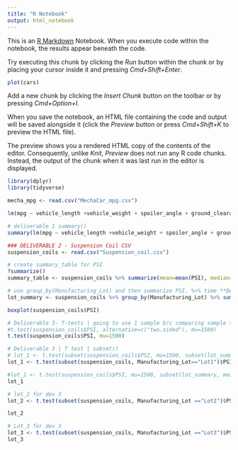 ```yaml
---
title: "R Notebook"
output: html_notebook
---
```


This is an [R Markdown](http://rmarkdown.rstudio.com) Notebook. When you execute code within the notebook, the results appear beneath the code. 

Try executing this chunk by clicking the *Run* button within the chunk or by placing your cursor inside it and pressing *Cmd+Shift+Enter*. 

```r
plot(cars)
```

Add a new chunk by clicking the *Insert Chunk* button on the toolbar or by pressing *Cmd+Option+I*.

When you save the notebook, an HTML file containing the code and output will be saved alongside it (click the *Preview* button or press *Cmd+Shift+K* to preview the HTML file). 

The preview shows you a rendered HTML copy of the contents of the editor. Consequently, unlike *Knit*, *Preview* does not run any R code chunks. Instead, the output of the chunk when it was last run in the editor is displayed.

```r
library(dplyr)
library(tidyverse)

mecha_mpg <- read.csv("MechaCar_mpg.csv")
```

```r
lm(mpg ~ vehicle_length +vehicle_weight + spoiler_angle + ground_clearance + AWD, data = mecha_mpg)
```

```r
# deliverable 1 summary()
summary(lm(mpg ~ vehicle_length +vehicle_weight + spoiler_angle + ground_clearance + AWD, data = mecha_mpg))
```

```r
### DELIVERABLE 2 - Suspension Coil CSV
suspension_coils <- read.csv("Suspension_coil.csv")
```

```r
# create summary_table for PSI 
?summarize()
summary_table <- suspension_coils %>% summarize(mean=mean(PSI), median=median(PSI), sd=sd(PSI), variance=var(PSI))
```

```r
# use group_by(Manufacturing_Lot) and then summarize PSI. %>% time **Deliverable 2 still**
lot_summary <- suspension_coils %>% group_by(Manufacturing_Lot) %>% summarize(mean=mean(PSI), median=median(PSI), sd=sd(PSI), variance=var(PSI), .groups="keep")
```
```r
boxplot(suspension_coils$PSI)
```

```r
# Deliverable 3- T-tests | going to use 1 sample b/c comparing sample to population
#t.test(suspension_coils$PSI, alternative=c("two.sided"), mu=1500)
t.test(suspension_coils$PSI, mu=1500)
```

```r
# Deliverable 3 | T test | subset()
# lot_1 <- t.test(subset(suspension_coils$PSI, mu=1500, subset(lot_summary, mean == 1500)))
lot_1 <- t.test(subset(suspension_coils, Manufacturing_Lot=="Lot1")$PSI,mu=1500)
```
```r
#lot_1 <- t.test(suspension_coils$PSI, mu=1500, subset(lot_summary, mean==1500))
lot_1
```

```r
# lot_2 for dev 3
lot_2 <- t.test(subset(suspension_coils, Manufacturing_Lot =="Lot2")$PSI, mu=1500)
```

```r
lot_2
```

```r
# Lot_3 for dev 3 
lot_3 <- t.test(subset(suspension_coils, Manufacturing_Lot =="Lot3")$PSI, mu=1500)
lot_3
```

